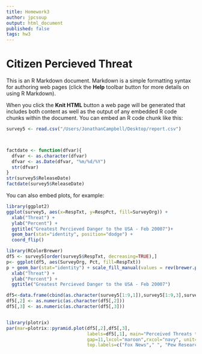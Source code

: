 ```yaml
---
title: Homework3
author: jpcsoup
output: html_document
published: false
tags: hw3
---
```

Citizen Percieved Threat
========================================================

This is an R Markdown document. Markdown is a simple formatting syntax for authoring web pages (click the **Help** toolbar button for more details on using R Markdown).

When you click the **Knit HTML** button a web page will be generated that includes both content as well as the output of any embedded R code chunks within the document. You can embed an R code chunk like this:

```r

survey5 <- read.csv("/Users/JonathanCampbell/Desktop/report.csv")



factdate <- function(dfvar){
  dfvar <- as.character(dfvar)
  dfvar <- as.Date(dfvar, "%m/%d/%Y")
  str(dfvar)
}
str(survey5$ReleaseDate)
factdate(survey5$ReleaseDate)


```

You can also embed plots, for example:

```r
library(ggplot2)
ggplot(survey5, aes(x=RespTxt, y=RespPct, fill=SurveyOrg)) +
  xlab("Threat") + 
  ylab("Percent") + 
  ggtitle("Greatest Percieved Danger to the USA - Feb 20007")+
  geom_bar(stat="identity", position="dodge") + 
  coord_flip()

```


```r
library(RColorBrewer)
df5 <- survey5[order(survey5$RespTxt, decreasing=TRUE),]
p<- ggplot(df5, aes(SurveyOrg, Pct, fill=RespTxt))
p + geom_bar(stat="identity") + scale_fill_manual(values = rev(brewer.pal(9, "Paired"))) + theme_bw()+
  xlab("Threat") + 
  ylab("Percent") + 
  ggtitle("Greatest Percieved Danger to the USA - Feb 20007")
```

```r
df5<-data.frame(cbind(as.character(survey5[1:9,1]),survey5[1:9,3],survey5[10:18,3]))
df5[,2] <- as.numeric(as.character(df5[,2]))
df5[,3] <- as.numeric(as.character(df5[,3]))


library(plotrix)
par(mar=plotrix::pyramid.plot(df5[,2],df5[,3],
                              labels=df5[,1], main="Perceived Threats to the USA - Feb 2007",
                              gap=11,lxcol="maroon",rxcol="navy", unit="%",
                              top.labels=c("Fox News"," ", "Pew Research")))
```

